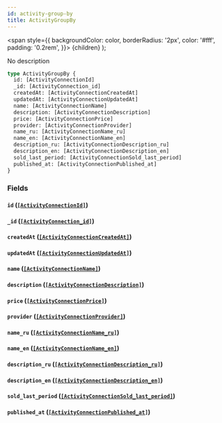 ```yaml
---
id: activity-group-by
title: ActivityGroupBy
---
```


<span
style={{
      backgroundColor: color,
      borderRadius: '2px',
      color: '#fff',
      padding: '0.2rem',
    }}>
{children}
</span>
);

No description

```graphql
type ActivityGroupBy {
  id: [ActivityConnectionId]
  _id: [ActivityConnection_id]
  createdAt: [ActivityConnectionCreatedAt]
  updatedAt: [ActivityConnectionUpdatedAt]
  name: [ActivityConnectionName]
  description: [ActivityConnectionDescription]
  price: [ActivityConnectionPrice]
  provider: [ActivityConnectionProvider]
  name_ru: [ActivityConnectionName_ru]
  name_en: [ActivityConnectionName_en]
  description_ru: [ActivityConnectionDescription_ru]
  description_en: [ActivityConnectionDescription_en]
  sold_last_period: [ActivityConnectionSold_last_period]
  published_at: [ActivityConnectionPublished_at]
}
```

### Fields

#### `id` ([`[ActivityConnectionId]`](/v1/objects/activity-connection-id))

#### `_id` ([`[ActivityConnection_id]`](/v1/objects/activity-connection-id))

#### `createdAt` ([`[ActivityConnectionCreatedAt]`](/v1/objects/activity-connection-created-at))

#### `updatedAt` ([`[ActivityConnectionUpdatedAt]`](/v1/objects/activity-connection-updated-at))

#### `name` ([`[ActivityConnectionName]`](/v1/objects/activity-connection-name))

#### `description` ([`[ActivityConnectionDescription]`](/v1/objects/activity-connection-description))

#### `price` ([`[ActivityConnectionPrice]`](/v1/objects/activity-connection-price))

#### `provider` ([`[ActivityConnectionProvider]`](/v1/objects/activity-connection-provider))

#### `name_ru` ([`[ActivityConnectionName_ru]`](/v1/objects/activity-connection-name-ru))

#### `name_en` ([`[ActivityConnectionName_en]`](/v1/objects/activity-connection-name-en))

#### `description_ru` ([`[ActivityConnectionDescription_ru]`](/v1/objects/activity-connection-description-ru))

#### `description_en` ([`[ActivityConnectionDescription_en]`](/v1/objects/activity-connection-description-en))

#### `sold_last_period` ([`[ActivityConnectionSold_last_period]`](/v1/objects/activity-connection-sold-last-period))

#### `published_at` ([`[ActivityConnectionPublished_at]`](/v1/objects/activity-connection-published-at))
